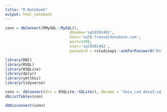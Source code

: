 ```yaml
---
title: "R Notebook"
output: html_notebook
---
```


```r
conn = dbConnect(RMySQL::MySQL(),
                             dbname='sql8591402',
                             host='sql8.freesqldatabase.com',
                             port=3306,
                             user='sql8591402',
                             password = rstudioapi::askForPassword("Enter database password"))

```

```r

library(DBI)
library(RSQL)
library(RSQLite)
library(dplyr)
library(ymlthis)
library(tidyverse)

conn <- dbConnect(drv = RSQLite::SQLite(), dbname = "daie_ca4_data3.sqlite")
dbListTables(con)
```

```r
dbDisconnect(conn)
```